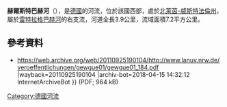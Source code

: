 {{Coord|51|57|14|N|8|46|58|E|display=title}}

<!-- 檔案不存在 [[Image:Hörster_Bach_II.jpg|right]] -->
'''赫爾斯特巴赫河'''（{{lang-de|Hörster Bach}}），是[[德國|德國]]的河流，位於該國西部，處於[[北萊茵-威斯特法倫州|北萊茵-威斯特法倫州]]，屬於[[雷特拉格巴赫河|雷特拉格巴赫河]]的右支流，河道全長3.9公里，流域面積7.2平方公里。

==參考資料==
* https://web.archive.org/web/20110925190104/http://www.lanuv.nrw.de/veroeffentlichungen/gewgue01/gewgue01_184.pdf |wayback=20110925190104 |archiv-bot=2018-04-15 14:32:12 InternetArchiveBot }} (PDF; 964 kB)

{{Germany-geo-stub}}
[[Category:德國河流|Category:德國河流]]